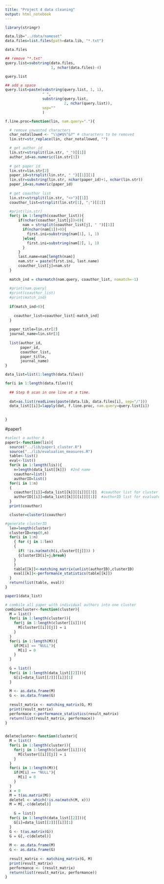 ```yaml
---
title: "Project 4 data cleaning"
output: html_notebook
---
```

```r
library(stringr)
```

```r
data.lib="../data/nameset"
data.files=list.files(path=data.lib, "*.txt")

data.files

## remove "*.txt"
query.list=substring(data.files, 
                     1, nchar(data.files)-4)

query.list

## add a space
query.list=paste(substring(query.list, 1, 1), 
                 " ", 
                 substring(query.list, 
                           2, nchar(query.list)),
                 sep=""
                 )


```

```r
f.line.proc=function(lin, nam.query="."){

  # remove unwanted characters
  char_notallowed <- "\\@#$%^&?" # characters to be removed
  lin.str=str_replace(lin, char_notallowed, "")

  # get author id
  lin.str=strsplit(lin.str, "_")[[1]]
  author_id=as.numeric(lin.str[1])
  
  # get paper id
  lin.str=lin.str[2]
  paper_id=strsplit(lin.str, " ")[[1]][1]
  lin.str=substring(lin.str, nchar(paper_id)+1, nchar(lin.str))
  paper_id=as.numeric(paper_id)
  
  # get coauthor list
  lin.str=strsplit(lin.str, "<>")[[1]]
  coauthor_list=strsplit(lin.str[1], ";")[[1]]

  #print(lin.str)
  for(j in 1:length(coauthor_list)){
      if(nchar(coauthor_list[j])>0){
        nam = strsplit(coauthor_list[j], " ")[[1]]
        if(nchar(nam[1])>0){
          first.ini=substring(nam[1], 1, 1)
        }else{
          first.ini=substring(nam[2], 1, 1)
        }
      }
      last.name=nam[length(nam)]
      nam.str = paste(first.ini, last.name)
      coauthor_list[j]=nam.str
  }
  
  match_ind = charmatch(nam.query, coauthor_list, nomatch=-1)
  
  #print(nam.query)
  #print(coauthor_list)
  #print(match_ind)
  
  if(match_ind>0){
    
    coauthor_list=coauthor_list[-match_ind]
  }
  
  paper_title=lin.str[2]
  journal_name=lin.str[3]
  
  list(author_id, 
       paper_id, 
       coauthor_list, 
       paper_title, 
       journal_name)
}
```

```r
data_list=list(1:length(data.files))

for(i in 1:length(data.files)){
  
  ## Step 0 scan in one line at a time.
  
  dat=as.list(readLines(paste(data.lib, data.files[i], sep="/")))
  data_list[[i]]=lapply(dat, f.line.proc, nam.query=query.list[i])
  
  
}
```


#paper1
```r
#select a author k
paper1<-function(lis){
  source("../lib/paper1_cluster.R")
  source("../lib/evaluation_measures.R")
  table<-list()
  eval<-list()
  for(k in 1:length(lis)){
    n=length(data_list[[k]])  #2nd name
    coauthor=list()
    authorID=list()
  for(i in 1:n)
  {
    coauthor[[i]]=data_list[[k]][[i]][[3]]  #coauthor list for cluster
    authorID[[i]]=data_list[[k]][[i]][[1]]  #authorID list for evaluate
  }
  print(coauthor)

  cluster=cluster1(coauthor)

#generate clusterID
  len=length(cluster)
  clusterID=rep(0,n)
  for(i in 1:n)
    { for (j in 1:len)
    {
      if( !is.na(match(i,cluster[[j]])) ) 
      {clusterID[i]=j;break}
    }
    }
    table[[k]]<-matching_matrix(unlist(authorID),clusterID)
    eval[[k]]<-performance_statistics(table[[k]])
  }
  return(list(table, eval))
}

paper1(data_list)

```

```r
# combile all paper with individual authors into one cluster
combinecluster<-function(cluster){
  M = list()
  for(i in 1:length(cluster)){
    for(j in 1:length(cluster[[i]])){
      M[cluster[[i]][j]] = i
    }
  }
  for(i in 1:length(M)){
    if(M[i] == "NULL"){
      M[i] = 0  
    }
  }
  
  G = list()
  for(i in 1:length(data_list[[2]])){
    G[i]=data_list[[2]][[i]][1]
  }
  
  M <- as.data.frame(M)
  G <- as.data.frame(G)
  
  result_matrix <- matching_matrix(G, M)
  print(result_matrix)
  performace <-performance_statistics(result_matrix)
  return(list(result_matrix, performace))
}
 

```
```r
deletecluster<-function(cluster){
  M = list()
  for(i in 1:length(cluster)){
    for(j in 1:length(cluster[[i]])){
      M[cluster[[i]][j]] = i
    }
  }
  for(i in 1:length(M)){
    if(M[i] == "NULL"){
      M[i] = 0  
    }
  }
  x = 0
  M = t(as.matrix(M))
  deletel <- which(!is.na(match(M, x)))
  M = M[,-c(deletel)]
  
    G = list()
  for(i in 1:length(data_list[[2]])){
    G[i]=data_list[[2]][[i]][1]
  }
  G <- t(as.matrix(G))
  G = G[,-c(deletel)]
  
  M <- as.data.frame(M)
  G <- as.data.frame(G)
  
  result_matrix <- matching_matrix(G, M)
  print(result_matrix)
  performance <- (result_matrix) 
  return(list(result_matrix, performance))
}


```








